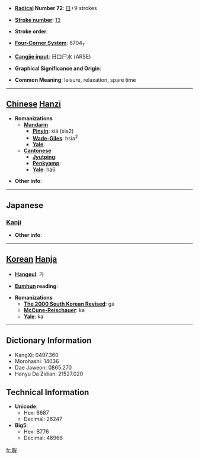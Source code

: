 * '''[[Wiktionary:Chinese radical index| Radical]] Number 72''': [[Wiktionary:Chinese radical index 日|日]]+9 strokes

* '''[[Wiktionary:Chinese total strokes index|Stroke number]]''': [[Wiktionary:Chinese total strokes index 13|13]]

* '''Stroke order''': 

* '''[[Wiktionary:Chinese four corner index|Four-Corner System]]''': 6704<sub>7</sub>

* '''[[Wiktionary:Chinese Cangjie index|Cangjie input]]''': 日口尸水 (ARSE)

* '''Graphical Significance and Origin''': 

* '''Common Meaning''': leisure, relaxation, spare time

----

== [[Chinese]] [[Hanzi]] ==

* '''Romanizations'''
** '''[[Mandarin]]'''
*** '''[[Pinyin]]''': xiá (xia2)
*** '''[[Wade-Giles]]''': hsia<sup>2</sup>
*** '''[[Yale]]''': 
** '''[[Cantonese]]'''
*** '''[[Jyutping]]''':
*** '''[[Penkyamp]]''': 
*** '''[[Yale]]''': ha6

* '''Other info''': 

----

==Japanese==
===[[Kanji]]===
{{kanji|on readings=[[か]] (ka)
|kun readings=[[ひま]] (hima), [[いとま]] (itoma)
}}

* '''Other info''':  

----

== [[Korean]] [[Hanja]] ==

* '''[[Hangeul]]''': 가

* '''[[Eumhun]] reading''': 

* '''Romanizations'''
** '''[[The 2000 South Korean Revised Romanization|The 2000 South Korean Revised]]''': ga
** '''[[McCune-Reischauer]]''': ka
** '''[[Yale]]''': ka

----

== Dictionary Information ==

* KangXi: 0497.360
* Morohashi: 14036
* Dae Jaweon: 0865.270
* Hanyu Da Zidian: 21527.020

== Technical Information ==

* '''Unicode''':
** Hex: 6687
** Decimal: 26247
* '''Big5''':
** Hex: B776
** Decimal: 46966

[[fr:暇]]